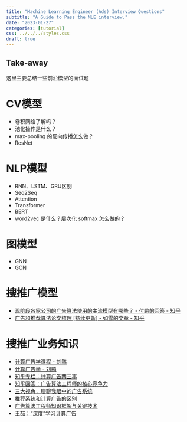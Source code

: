 ```yaml
---
title: "Machine Learning Engineer (Ads) Interview Questions"
subtitle: "A Guide to Pass the MLE interview."
date: "2023-01-27"
categories: [tutorial]
css: ../../../styles.css
draft: true
---
```


::: {.callout-tip}
# Take-away
这里主要总结一些前沿模型的面试题
:::



# CV模型
- 卷积网络了解吗？
- 池化操作是什么？
- max-pooling 的反向传播怎么做？
- ResNet

# NLP模型
- RNN、LSTM、GRU区别
- Seq2Seq
- Attention
- Transformer
- BERT
- word2vec 是什么？层次化 softmax 怎么做的？

# 图模型
- GNN
- GCN

# 搜推广模型
- [现阶段各家公司的广告算法使用的主流模型有哪些？ - 付鹏的回答 - 知乎](https://www.zhihu.com/question/352306163/answer/902698330)
- [广告和推荐算法论文梳理 [持续更新] - 如雪的文章 - 知乎](https://zhuanlan.zhihu.com/p/395062194)

# 搜推广业务知识
- [计算广告学课程 - 刘鹏](https://study.163.com/course/courseMain.htm?courseId=321007&_trace_c_p_k2_=ab32ce22dad44de9a0a3dd679a18c530)
- [计算广告学 - 刘鹏](www.taobao.com)
- [知乎专栏：计算广告两三事](https://www.zhihu.com/column/c_1132369020673953792)
- [知乎回答：广告算法工程师的核心竞争力](https://www.zhihu.com/search?type=content&q=%E7%8E%8B%E5%96%86%20%E8%AE%A1%E7%AE%97%E5%B9%BF%E5%91%8A#:~:text=%E7%BB%8F%E9%AA%8C%E4%B9%8B%E8%B0%88%EF%BC%9A-,%E5%B9%BF%E5%91%8A%E7%AE%97%E6%B3%95%E5%B7%A5%E7%A8%8B%E5%B8%88%E7%9A%84%E6%A0%B8%E5%BF%83%E7%AB%9E%E4%BA%89%E5%8A%9B,-%E5%AD%97%E8%8A%82%E5%B9%BF%E5%91%8A)
- [三大视角，聊聊我眼中的广告系统](https://mp.weixin.qq.com/s/28sAaUqDykG8mTdsOvGWzQ)
- [推荐系统和计算广告的区别](https://zhuanlan.zhihu.com/p/447198466)
- [广告算法工程师知识框架与关键技术](https://mp.weixin.qq.com/s/cQDsYBfzSk17Y2WibK61CQ)
- [王喆："深度"学习计算广告](https://mp.weixin.qq.com/s/jbgDCSnPRQhOx7XS7M2hGg)




